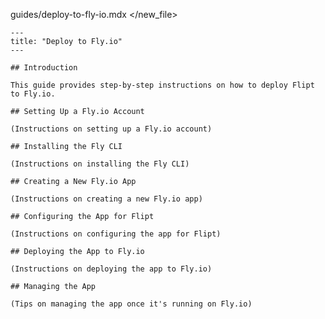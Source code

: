 guides/deploy-to-fly-io.mdx
</new_file>

```mdx
---
title: "Deploy to Fly.io"
---

## Introduction

This guide provides step-by-step instructions on how to deploy Flipt to Fly.io.

## Setting Up a Fly.io Account

(Instructions on setting up a Fly.io account)

## Installing the Fly CLI

(Instructions on installing the Fly CLI)

## Creating a New Fly.io App

(Instructions on creating a new Fly.io app)

## Configuring the App for Flipt

(Instructions on configuring the app for Flipt)

## Deploying the App to Fly.io

(Instructions on deploying the app to Fly.io)

## Managing the App

(Tips on managing the app once it's running on Fly.io)
```
